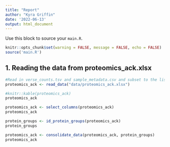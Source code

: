 ```yaml
---
title: "Report"
author: "Kyra Griffin"
date: '2022-06-13'
output: html_document
---
```


Use this block to source your `main.R`.

```r
knitr::opts_chunk$set(warning = FALSE, message = FALSE, echo = FALSE)
source('main.R')
```

## 1. Reading the data from proteomics_ack.xlsx


```r
#Read in verse_counts.tsv and sample_metadata.csv and subset to the listed samples
proteomics_ack <- read_data("data/proteomics_ack.xlsx")

#knitr::kable(proteomics_ack)
proteomics_ack
```

```r
proteomics_ack <- select_columns(proteomics_ack)
proteomics_ack
```


```r
protein_groups <- id_protein_groups(proteomics_ack)
protein_groups
```

```r
proteomics_ack <- consolidate_data(proteomics_ack, protein_groups)
proteomics_ack
```























